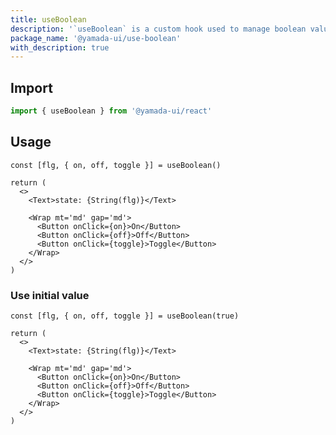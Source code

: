 ```yaml
---
title: useBoolean
description: '`useBoolean` is a custom hook used to manage boolean values using `on`, `off`, and `toggle` functions.'
package_name: '@yamada-ui/use-boolean'
with_description: true
---
```


## Import

```ts
import { useBoolean } from '@yamada-ui/react'
```

## Usage

```tsx functional=true
const [flg, { on, off, toggle }] = useBoolean()

return (
  <>
    <Text>state: {String(flg)}</Text>

    <Wrap mt='md' gap='md'>
      <Button onClick={on}>On</Button>
      <Button onClick={off}>Off</Button>
      <Button onClick={toggle}>Toggle</Button>
    </Wrap>
  </>
)
```

### Use initial value

```tsx functional=true
const [flg, { on, off, toggle }] = useBoolean(true)

return (
  <>
    <Text>state: {String(flg)}</Text>

    <Wrap mt='md' gap='md'>
      <Button onClick={on}>On</Button>
      <Button onClick={off}>Off</Button>
      <Button onClick={toggle}>Toggle</Button>
    </Wrap>
  </>
)
```
